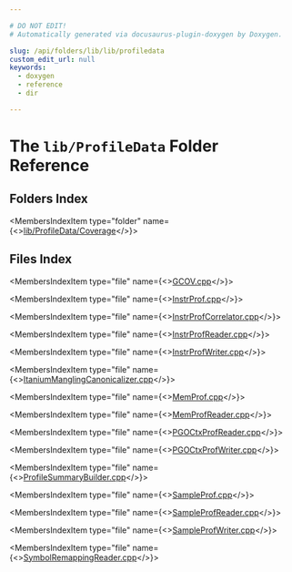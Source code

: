 ```yaml
---

# DO NOT EDIT!
# Automatically generated via docusaurus-plugin-doxygen by Doxygen.

slug: /api/folders/lib/lib/profiledata
custom_edit_url: null
keywords:
  - doxygen
  - reference
  - dir

---
```





# The `lib/ProfileData` Folder Reference

<DoxygenPage pluginConfig={pluginConfig}>



## Folders Index

<MembersIndex>

<MembersIndexItem
  type="folder"
  name={<><a href="/docs/api/folders/lib/lib/profiledata/lib/profiledata/coverage">lib/ProfileData/Coverage</a></>}>
</MembersIndexItem>

</MembersIndex>

## Files Index

<MembersIndex>

<MembersIndexItem
  type="file"
  name={<><a href="/docs/api/files/lib/lib/profiledata/gcov-cpp">GCOV.cpp</a></>}>
</MembersIndexItem>

<MembersIndexItem
  type="file"
  name={<><a href="/docs/api/files/lib/lib/profiledata/instrprof-cpp">InstrProf.cpp</a></>}>
</MembersIndexItem>

<MembersIndexItem
  type="file"
  name={<><a href="/docs/api/files/lib/lib/profiledata/instrprofcorrelator-cpp">InstrProfCorrelator.cpp</a></>}>
</MembersIndexItem>

<MembersIndexItem
  type="file"
  name={<><a href="/docs/api/files/lib/lib/profiledata/instrprofreader-cpp">InstrProfReader.cpp</a></>}>
</MembersIndexItem>

<MembersIndexItem
  type="file"
  name={<><a href="/docs/api/files/lib/lib/profiledata/instrprofwriter-cpp">InstrProfWriter.cpp</a></>}>
</MembersIndexItem>

<MembersIndexItem
  type="file"
  name={<><a href="/docs/api/files/lib/lib/profiledata/itaniummanglingcanonicalizer-cpp">ItaniumManglingCanonicalizer.cpp</a></>}>
</MembersIndexItem>

<MembersIndexItem
  type="file"
  name={<><a href="/docs/api/files/lib/lib/profiledata/memprof-cpp">MemProf.cpp</a></>}>
</MembersIndexItem>

<MembersIndexItem
  type="file"
  name={<><a href="/docs/api/files/lib/lib/profiledata/memprofreader-cpp">MemProfReader.cpp</a></>}>
</MembersIndexItem>

<MembersIndexItem
  type="file"
  name={<><a href="/docs/api/files/lib/lib/profiledata/pgoctxprofreader-cpp">PGOCtxProfReader.cpp</a></>}>
</MembersIndexItem>

<MembersIndexItem
  type="file"
  name={<><a href="/docs/api/files/lib/lib/profiledata/pgoctxprofwriter-cpp">PGOCtxProfWriter.cpp</a></>}>
</MembersIndexItem>

<MembersIndexItem
  type="file"
  name={<><a href="/docs/api/files/lib/lib/profiledata/profilesummarybuilder-cpp">ProfileSummaryBuilder.cpp</a></>}>
</MembersIndexItem>

<MembersIndexItem
  type="file"
  name={<><a href="/docs/api/files/lib/lib/profiledata/sampleprof-cpp">SampleProf.cpp</a></>}>
</MembersIndexItem>

<MembersIndexItem
  type="file"
  name={<><a href="/docs/api/files/lib/lib/profiledata/sampleprofreader-cpp">SampleProfReader.cpp</a></>}>
</MembersIndexItem>

<MembersIndexItem
  type="file"
  name={<><a href="/docs/api/files/lib/lib/profiledata/sampleprofwriter-cpp">SampleProfWriter.cpp</a></>}>
</MembersIndexItem>

<MembersIndexItem
  type="file"
  name={<><a href="/docs/api/files/lib/lib/profiledata/symbolremappingreader-cpp">SymbolRemappingReader.cpp</a></>}>
</MembersIndexItem>

</MembersIndex>


</DoxygenPage>
